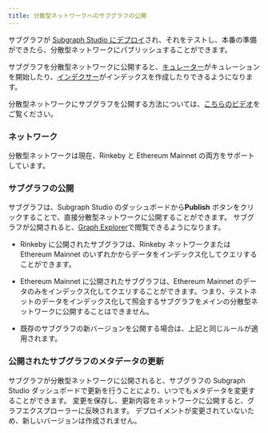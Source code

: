 ```yaml
---
title: 分散型ネットワークへのサブグラフの公開
---
```


サブグラフが [Subgraph Studio にデプロイ](/studio/deploy-subgraph-studio)され、それをテストし、本番の準備ができたら、分散型ネットワークにパブリッシュすることができます。

サブグラフを分散型ネットワークに公開すると、[キュレーター](/curating)がキュレーションを開始したり、[インデクサー](/indexing)がインデックスを作成したりできるようになります。

分散型ネットワークにサブグラフを公開する方法については、[こちらのビデオ](https://youtu.be/HfDgC2oNnwo?t=580)をご覧ください。

### ネットワーク

分散型ネットワークは現在、Rinkeby と Ethereum Mainnet の両方をサポートしています。

### サブグラフの公開

サブグラフは、Subgraph Studio のダッシュボードから**Publish** ボタンをクリックすることで、直接分散型ネットワークに公開することができます。 サブグラフが公開されると、[Graph Explorer](https://thegraph.com/explorer/)で閲覧できるようになります。

- Rinkeby に公開されたサブグラフは、Rinkeby ネットワークまたは Ethereum Mainnet のいずれかからデータをインデックス化してクエリすることができます。

- Ethereum Mainnet に公開されたサブグラフは、Ethereum Mainnet のデータのみをインデックス化してクエリすることができます。つまり、テストネットのデータをインデックス化して照会するサブグラフをメインの分散型ネットワークに公開することはできません。

- 既存のサブグラフの新バージョンを公開する場合は、上記と同じルールが適用されます。

### 公開されたサブグラフのメタデータの更新

サブグラフが分散型ネットワークに公開されると、サブグラフの Subgraph Studio ダッシュボードで更新を行うことにより、いつでもメタデータを変更することができます。 変更を保存し、更新内容をネットワークに公開すると、グラフエクスプローラーに反映されます。 デプロイメントが変更されていないため、新しいバージョンは作成されません。
